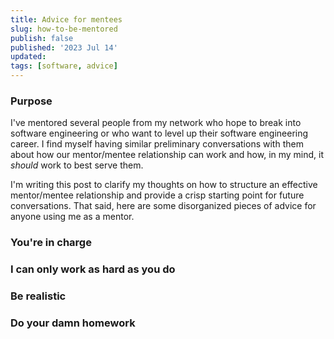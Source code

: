 ```yaml
---
title: Advice for mentees
slug: how-to-be-mentored
publish: false
published: '2023 Jul 14'
updated:
tags: [software, advice]
---
```


### Purpose

I've mentored several people from my network who hope to break into software
engineering or who want to level up their software engineering career. I find
myself having similar preliminary conversations with them about how our
mentor/mentee relationship can work and how, in my mind, it _should_ work to best
serve them.

I'm writing this post to clarify my thoughts on how to structure an effective
mentor/mentee relationship and provide a crisp starting point for future conversations.
That said, here are some disorganized pieces of advice for anyone using me
as a mentor.

### You're in charge

### I can only work as hard as you do

### Be realistic

### Do your damn homework
